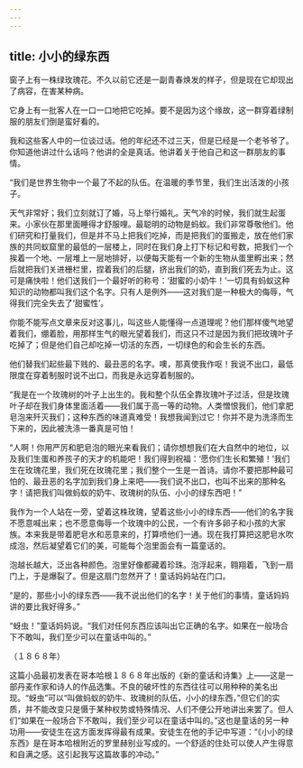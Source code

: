 ```yaml
---
---
---
```

title: 小小的绿东西
---




窗子上有一株绿玫瑰花。不久以前它还是一副青春焕发的样子，但是现在它却现出了病容，在害某种病。

它身上有一批客人在一口一口地把它吃掉。要不是因为这个缘故，这一群穿着绿制服的朋友们倒是蛮好看的。

我和这些客人中的一位谈过话。他的年纪还不过三天，但是已经是一个老爷爷了。你知道他讲过什么话吗？他讲的全是真话。他讲着关于他自己和这一群朋友的事情。

“我们是世界生物中一个最了不起的队伍。在温暖的季节里，我们生出活泼的小孩子。

天气非常好；我们立刻就订了婚，马上举行婚礼。天气冷的时候，我们就生起蛋来。小家伙在那里面睡得才舒服哩。最聪明的动物是蚂蚁。我们非常尊敬他们。他们研究和打量我们，但是并不马上把我们吃掉，而是把我们的蛋搬走，放在他们家族的共同蚁窟里的最低的一层楼上，同时在我们身上打下标记和号数，把我们一个挨着一个地、一层堆上一层地排好，以便每天能有一个新的生物从蛋里孵出来；然后就把我们关进栅栏里，捏着我们的后腿，挤出我们的奶，直到我们死去为止。这可是痛快啦！他们送我们一个最好听的称号：‘甜蜜的小奶牛！’一切具有蚂蚁这种知识的动物都叫我们这个名字。只有人是例外——这对我们是一种极大的侮辱，气得我们完全失去了‘甜蜜性’。

你能不能写点文章来反对这事儿，叫这些人能懂得一点道理呢？他们那样傻气地望着我们，绷着脸，用那样生气的眼光望着我们，而这只不过是因为我们把玫瑰叶子吃掉了；但是他们自己却吃掉一切活的东西，一切绿色的和会生长的东西。

他们替我们起些最下贱的、最丑恶的名字。噢，那真使我作呕！我说不出口，最低限度在穿着制服时说不出口，而我是永远穿着制服的。

“我是在一个玫瑰树的叶子上出生的。我和整个队伍全靠玫瑰叶子过活，但是玫瑰叶子却在我们身体里面活着——我们属于高一等的动物。人类憎恨我们，他们拿肥皂泡来歼灭我们；这种东西的味道真难受！我想我闻到过它！你并不是为洗涤而生下来的，因此被洗涤一番真是可怕！

“人啊！你用严厉和肥皂泡的眼光来看我们；请你想想我们在大自然中的地位，以及我们生蛋和养孩子的天才的机能吧！我们得到祝福：‘愿你们生长和繁殖！’我们生在玫瑰花里，我们死在玫瑰花里；我们整个一生是一首诗。请你不要把那种最可怕的、最丑恶的名字加到我们身上来吧——我们说不出口，也叫不出来的那种名字！请把我们叫做蚂蚁的奶牛、玫瑰树的队伍、小小的绿东西吧！”

我作为一个人站在一旁，望着这株玫瑰，望着这些小小的绿东西——他们的名字我不愿意喊出来；也不愿意侮辱一个玫瑰中的公民，一个有许多卵子和小孩的大家族。本来我是带着肥皂水和恶意来的，打算喷他们一通。现在我打算把这肥皂水吹成泡，然后凝望着它们的美，可能每个泡里面会有一篇童话的。

泡越长越大，泛出各种颜色。泡里好像都藏着珍珠。泡浮起来，翱翔着，飞到一扇门上，于是爆裂了。但是这扇门忽然开了！童话妈妈站在门口。

“是的，那些小小的绿东西——我不说出他们的名字！关于他们的事情，童话妈妈讲的要比我好得多。”

“蚜虫！”童话妈妈说。“我们对任何东西应该叫出它正确的名字。如果在一般场合下不敢叫，我们至少可以在童话中叫的。”

（１８６８年）

这篇小品最初发表在哥本哈根１８６８年出版的《新的童话和诗集》上——这是一部丹麦作家和诗人的作品选集。不良的破坏性的东西往往可以用种种的美名出现。“蚜虫”可以“叫做蚂蚁的奶牛、玫瑰树的队伍，小小的绿东西，”但它们的实质，并不能改变只是慑于某种权势或特殊情况、人们不便公开地讲出来罢了。但人们“如果在一般场合下不敢叫，我们至少可以在童话中叫的。”这也是童话的另一种功用——安徒生在这方面发挥得最有成果。安徒生在他的手记中写道：“《小小的绿东西》是在哥本哈根附近的罗里赫别业写成的。一个舒适的住处可以使人产生得意和自满之感。这引起我写这篇故事的冲动。”